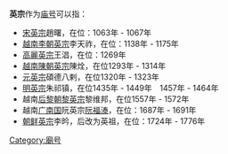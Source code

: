 '''英宗'''作为[[庙号|庙号]]可以指：
* [[北宋|宋]][[宋英宗|英宗]]趙曙，在位：1063年 - 1067年
* [[越南|越南]][[李朝_(越南)|李朝]][[李英宗|英宗]]李天祚，在位：1138年 - 1175年
* [[王氏高麗|高麗]][[高麗英宗|英宗]]王淐，在位：1269年
* [[越南陳朝|越南陳朝]][[陳英宗|英宗]]陳烇，在位1293年 - 1314年
* [[元朝|元]][[元英宗|英宗]]碩德八剌，在位1320年 - 1323年
* [[明朝|明]][[明英宗|英宗]]朱祁镇，在位1435年 - 1449年　1457年 - 1464年
* 越南[[后黎朝|后黎朝]][[黎英宗|黎英宗]]黎维邦，在位1557年 - 1572年
* 越南[[广南国|广南国]]阮英宗[[阮福溙|阮福溙]]，在位：1687年 - 1691年
*[[朝鲜王朝|朝鲜]][[朝鮮英祖|英宗]]李昑，后改为英祖，在位：1724年 - 1776年

{{disambig|Cat=廟號消歧義}}

[[Category:廟号|Category:廟号]]